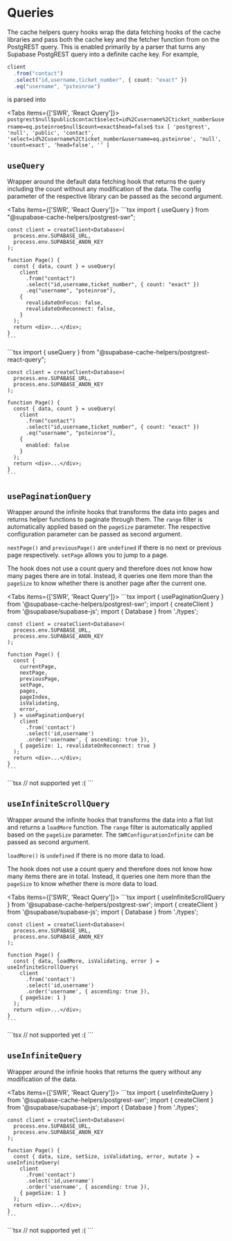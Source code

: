 
# Queries

The cache helpers query hooks wrap the data fetching hooks of the cache libraries and pass both the cache key and the fetcher function from on the PostgREST query. This is enabled primarily by a parser that turns any Supabase PostgREST query into a definite cache key. For example,
```ts
client
  .from("contact")
  .select("id,username,ticket_number", { count: "exact" })
  .eq("username", "psteinroe")
```
is parsed into

<Tabs items={['SWR', 'React Query']}>
  <Tab>
    ```
    postgrest$null$public$contact$select=id%2Cusername%2Cticket_number&username=eq.psteinroe$null$count=exact$head=false$
    ```
  </Tab>
  <Tab>
    ```tsx
    [
      'postgrest',
      'null',
      'public',
      'contact',
      'select=id%2Cusername%2Cticket_number&username=eq.psteinroe',
      'null',
      'count=exact',
      'head=false',
      ''
    ]
    ```
  </Tab>
</Tabs>


## `useQuery`

Wrapper around the default data fetching hook that returns the query including the count without any modification of the data. The config parameter of the respective library can be passed as the second argument.

<Tabs items={['SWR', 'React Query']}>
  <Tab>
    ```tsx
    import { useQuery } from "@supabase-cache-helpers/postgrest-swr";

    const client = createClient<Database>(
      process.env.SUPABASE_URL,
      process.env.SUPABASE_ANON_KEY
    );

    function Page() {
      const { data, count } = useQuery(
        client
          .from("contact")
          .select("id,username,ticket_number", { count: "exact" })
          .eq("username", "psteinroe"),
        {
          revalidateOnFocus: false,
          revalidateOnReconnect: false,
        }
      );
      return <div>...</div>;
    }
    ```
  </Tab>
  <Tab>
    ```tsx
    import { useQuery } from "@supabase-cache-helpers/postgrest-react-query";

    const client = createClient<Database>(
      process.env.SUPABASE_URL,
      process.env.SUPABASE_ANON_KEY
    );

    function Page() {
      const { data, count } = useQuery(
        client
          .from("contact")
          .select("id,username,ticket_number", { count: "exact" })
          .eq("username", "psteinroe"),
        {
          enabled: false
        }
      );
      return <div>...</div>;
    }
    ```
  </Tab>
</Tabs>

## `usePaginationQuery`

Wrapper around the infinite hooks that transforms the data into pages and returns helper functions to paginate through them. The `range` filter is automatically applied based on the `pageSize` parameter. The respective configuration parameter can be passed as second argument.

`nextPage()` and `previousPage()` are `undefined` if there is no next or previous page respectively. `setPage` allows you to jump to a page.

The hook does not use a count query and therefore does not know how many pages there are in total. Instead, it queries one item more than the `pageSize` to know whether there is another page after the current one.


<Tabs items={['SWR', 'React Query']}>
  <Tab>
    ```tsx
    import { usePaginationQuery } from '@supabase-cache-helpers/postgrest-swr';
    import { createClient } from '@supabase/supabase-js';
    import { Database } from './types';

    const client = createClient<Database>(
      process.env.SUPABASE_URL,
      process.env.SUPABASE_ANON_KEY
    );

    function Page() {
      const {
        currentPage,
        nextPage,
        previousPage,
        setPage,
        pages,
        pageIndex,
        isValidating,
        error,
      } = usePaginationQuery(
        client
          .from('contact')
          .select('id,username')
          .order('username', { ascending: true }),
        { pageSize: 1, revalidateOnReconnect: true }
      );
      return <div>...</div>;
    }
    ```
  </Tab>
  <Tab>
  ```tsx
  // not supported yet :(
  ```
  </Tab>
</Tabs>

## `useInfiniteScrollQuery`

Wrapper around the infinite hooks that transforms the data into a flat list and returns a `loadMore` function. The `range` filter is automatically applied based on the `pageSize` parameter. The `SWRConfigurationInfinite` can be passed as second argument.

`loadMore()` is `undefined` if there is no more data to load.

The hook does not use a count query and therefore does not know how many items there are in total. Instead, it queries one item more than the `pageSize` to know whether there is more data to load.


<Tabs items={['SWR', 'React Query']}>
  <Tab>
    ```tsx
    import { useInfiniteScrollQuery } from '@supabase-cache-helpers/postgrest-swr';
    import { createClient } from '@supabase/supabase-js';
    import { Database } from './types';

    const client = createClient<Database>(
      process.env.SUPABASE_URL,
      process.env.SUPABASE_ANON_KEY
    );

    function Page() {
      const { data, loadMore, isValidating, error } = useInfiniteScrollQuery(
        client
          .from('contact')
          .select('id,username')
          .order('username', { ascending: true }),
        { pageSize: 1 }
      );
      return <div>...</div>;
    }
    ```
  </Tab>
  <Tab>
  ```tsx
  // not supported yet :(
  ```
  </Tab>
</Tabs>


## `useInfiniteQuery`

Wrapper around the infinie hooks that returns the query without any modification of the data.


<Tabs items={['SWR', 'React Query']}>
  <Tab>
    ```tsx
    import { useInfiniteQuery } from '@supabase-cache-helpers/postgrest-swr';
    import { createClient } from '@supabase/supabase-js';
    import { Database } from './types';

    const client = createClient<Database>(
      process.env.SUPABASE_URL,
      process.env.SUPABASE_ANON_KEY
    );

    function Page() {
      const { data, size, setSize, isValidating, error, mutate } = useInfiniteQuery(
        client
          .from('contact')
          .select('id,username')
          .order('username', { ascending: true }),
        { pageSize: 1 }
      );
      return <div>...</div>;
    }
    ```
  </Tab>
  <Tab>
  ```tsx
  // not supported yet :(
  ```
  </Tab>
</Tabs>


